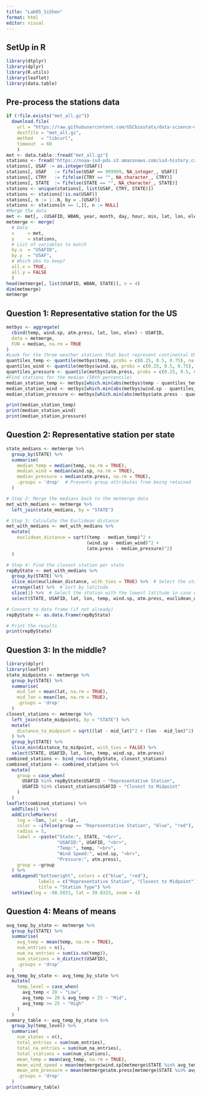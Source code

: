 ```yaml
---
title: "Lab05_SiShen"
format: html
editor: visual
---
```


## SetUp in R

```r

library(dtplyr)
library(dplyr)
library(R.utils)
library(leaflet)
library(data.table)

```

## Pre-process the stations data

```r
if (!file.exists("met_all.gz"))
  download.file(
    url = "https://raw.githubusercontent.com/USCbiostats/data-science-data/master/02_met/met_all.gz",
    destfile = "met_all.gz",
    method   = "libcurl",
    timeout  = 60
    )
met <- data.table::fread("met_all.gz")
stations <- fread("https://noaa-isd-pds.s3.amazonaws.com/isd-history.csv")
stations[, USAF := as.integer(USAF)]
stations[, USAF   := fifelse(USAF == 999999, NA_integer_, USAF)]
stations[, CTRY   := fifelse(CTRY == "", NA_character_, CTRY)]
stations[, STATE  := fifelse(STATE == "", NA_character_, STATE)]
stations <- unique(stations[, list(USAF, CTRY, STATE)])
stations <- stations[!is.na(USAF)]
stations[, n := 1:.N, by = .(USAF)]
stations <- stations[n == 1,][, n := NULL]
#Merge the data
met <- met[, .(USAFID, WBAN, year, month, day, hour, min, lat, lon, elev, wind.sp, temp, atm.press)]
metmerge <- merge(
  # Data
  x     = met,      
  y     = stations, 
  # List of variables to match
  by.x  = "USAFID",
  by.y  = "USAF", 
  # Which obs to keep?
  all.x = TRUE,      
  all.y = FALSE
  )
head(metmerge[, list(USAFID, WBAN, STATE)], n = 4)
dim(metmerge)
metmerge
```

## Question 1: Representative station for the US

```r
metbys <- aggregate(
  cbind(temp, wind.sp, atm.press, lat, lon, elev) ~ USAFID,
  data = metmerge,
  FUN = median, na.rm = TRUE
)
#Look for the three weather stations that best represent continental US using the quantile() function.
quantiles_temp <- quantile(metbys$temp, probs = c(0.25, 0.5, 0.75), na.rm = TRUE)
quantiles_wind <- quantile(metbys$wind.sp, probs = c(0.25, 0.5, 0.75), na.rm = TRUE)
quantiles_pressure <- quantile(metbys$atm.press, probs = c(0.25, 0.5, 0.75), na.rm = TRUE)
#Find stations for the median (50th percentile)
median_station_temp <- metbys[which.min(abs(metbys$temp - quantiles_temp[2])), ]
median_station_wind <- metbys[which.min(abs(metbys$wind.sp - quantiles_wind[2])), ]
median_station_pressure <- metbys[which.min(abs(metbys$atm.press - quantiles_pressure[2])), ]

print(median_station_temp)
print(median_station_wind)
print(median_station_pressure)

```

## Question 2: Representative station per state

```r
state_medians <- metmerge %>%
  group_by(STATE) %>%
  summarise(
    median_temp = median(temp, na.rm = TRUE),
    median_wind = median(wind.sp, na.rm = TRUE),
    median_pressure = median(atm.press, na.rm = TRUE),
    .groups = 'drop'  # Prevents group attributes from being retained
  )

# Step 2: Merge the medians back to the metmerge data
met_with_medians <- metmerge %>%
  left_join(state_medians, by = "STATE")

# Step 3: Calculate the Euclidean distance
met_with_medians <- met_with_medians %>%
  mutate(
    euclidean_distance = sqrt((temp - median_temp)^2 +
                              (wind.sp - median_wind)^2 +
                              (atm.press - median_pressure)^2)
  )

# Step 4: Find the closest station per state
repByState <- met_with_medians %>%
  group_by(STATE) %>%
  slice_min(euclidean_distance, with_ties = TRUE) %>%  # Select the station with the smallest distance
  arrange(lat) %>%  # Sort by latitude
  slice(1) %>%  # Select the station with the lowest latitude in case of ties
  select(STATE, USAFID, lat, lon, temp, wind.sp, atm.press, euclidean_distance)

# Convert to data frame (if not already)
repByState <- as.data.frame(repByState)

# Print the results
print(repByState)
```

## Question 3: In the middle?

```r
library(dplyr)
library(leaflet)
state_midpoints <- metmerge %>%
  group_by(STATE) %>%
  summarise(
    mid_lat = mean(lat, na.rm = TRUE),
    mid_lon = mean(lon, na.rm = TRUE),
    .groups = 'drop'
  )
closest_stations <- metmerge %>%
  left_join(state_midpoints, by = "STATE") %>%
  mutate(
    distance_to_midpoint = sqrt((lat - mid_lat)^2 + (lon - mid_lon)^2)
  ) %>%
  group_by(STATE) %>%
  slice_min(distance_to_midpoint, with_ties = FALSE) %>%
  select(STATE, USAFID, lat, lon, temp, wind.sp, atm.press)
combined_stations <- bind_rows(repByState, closest_stations)
combined_stations <- combined_stations %>%
  mutate(
    group = case_when(
      USAFID %in% repByState$USAFID ~ "Representative Station",
      USAFID %in% closest_stations$USAFID ~ "Closest to Midpoint"
    )
  )
leaflet(combined_stations) %>%
  addTiles() %>%
  addCircleMarkers(
    lng = ~lon, lat = ~lat,
    color = ~ifelse(group == "Representative Station", "blue", "red"),
    radius = 5,
    label = ~paste("State:", STATE, "<br>",
                   "USAFID:", USAFID, "<br>",
                   "Temp:", temp, "<br>",
                   "Wind Speed:", wind.sp, "<br>",
                   "Pressure:", atm.press),
    group = ~group
  ) %>%
  addLegend("bottomright", colors = c("blue", "red"), 
            labels = c("Representative Station", "Closest to Midpoint"),
            title = "Station Type") %>%
  setView(lng = -98.5833, lat = 39.8333, zoom = 4)


```

## Question 4: Means of means

```r
avg_temp_by_state <- metmerge %>%
  group_by(STATE) %>%
  summarise(
    avg_temp = mean(temp, na.rm = TRUE),
    num_entries = n(),  
    num_na_entries = sum(is.na(temp)),  
    num_stations = n_distinct(USAFID),  
    .groups = 'drop'
  )
avg_temp_by_state <- avg_temp_by_state %>%
  mutate(
    temp_level = case_when(
      avg_temp < 20 ~ "Low",
      avg_temp >= 20 & avg_temp < 25 ~ "Mid",
      avg_temp >= 25 ~ "High"
    )
  )
summary_table <- avg_temp_by_state %>%
  group_by(temp_level) %>%
  summarise(
    num_states = n(),
    total_entries = sum(num_entries),  
    total_na_entries = sum(num_na_entries),  
    total_stations = sum(num_stations),  
    mean_temp = mean(avg_temp, na.rm = TRUE), 
    mean_wind_speed = mean(metmerge$wind.sp[metmerge$STATE %in% avg_temp_by_state$STATE[avg_temp_by_state$temp_level == temp_level]], na.rm = TRUE),  
    mean_atm_pressure = mean(metmerge$atm.press[metmerge$STATE %in% avg_temp_by_state$STATE[avg_temp_by_state$temp_level == temp_level]], na.rm = TRUE),  
    .groups = 'drop'
  )
print(summary_table)

```
